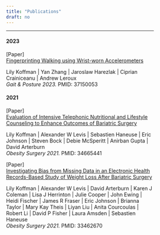 ```yaml
---
title: "Publications"
draft: no
---
```



<div id=content>
<section class=blueish>
<div class=container id=publications style=width:80%>
<div class=row>
<div class=col style=text-align:left>
<hr class=year>

<h4 class=year>2023</h4>
<span class=type>[Paper] </span>
<div class="row align-items-end">
<div class=col-auto>
<a href=https://doi.org/10.1016/j.gaitpost.2023.05.001 target=_blank>Fingerprinting Walking using Wrist-worn Accelerometers</a>
<div>
Lily Koffman
| Yan Zhang
| Jaroslaw Harezlak
| Ciprian Crainiceanu
| Andrew Leroux
<br>
<em> Gait & Posture 2023.</em>
<span>
PMID: 37150053
</span>
</div>


<h4 class=year>2021</h4>
<span class=type>[Paper] </span>
<div class="row align-items-end">
<div class=col-auto>
<a href=https://doi.org/10.1007/s11695-021-05749-4 target=_blank>Evaluation of Intensive Telephonic Nutritional and Lifestyle Counseling to Enhance Outcomes of Bariatric Surgery</a>
<div>
Lily Koffman
| Alexander W Levis
| Sebastien Haneuse
| Eric Johnson
| Steven Bock
| Debie McSperitt
| Anirban Gupta 
| David Arterburn
<br>
<em>Obesity Surgery 2021.</em>
<span>
PMID: 34665441
</span>
</div>

<span class=type>[Paper] </span>
<div class="row align-items-end">
<div class=col-auto>
<a href=https://doi.org/10.1007/s11695-021-05226-y target=_blank>Investigating Bias from Missing Data in an Electronic Health Records-Based Study of Weight Loss After Bariatric Surgery</a>
<div>
Lily Koffman
| Alexander W Levis
| David Arterburn
| Karen J Coleman
| Lisa J Herrinton
| Julie Cooper
| John Ewing
| Heidi Fischer
| James R Fraser
| Eric Johnson
| Brianna Taylor
| Mary Kay Theis
| Liyan Liu
| Anita Courcoulas
| Robert Li
| David P Fisher
| Laura Amsden
| Sebastien Haneuse
<br>
<em>Obesity Surgery 2021.</em>
<span>
PMID: 33462670
</span>
</div>
</div>
<br><br><br>
<script async src=https://badge.dimensions.ai/badge.js></script>
<style>.footer{color:#fff}</style>
</section>
